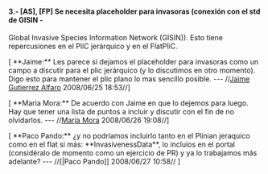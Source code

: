==== 3.- [AS], [FP] Se necesita placeholder para invasoras (conexión con el std de GISIN - ====
Global Invasive Species Information Network (GISIN)). Esto tiene repercusiones en el PliC jerárquico y en el FlatPliC. 

[ **Jaime:** Les parece si dejamos el placeholder para invasoras como un campo a discutir para el plic jerárquico (y lo discutimos en otro momento). Digo esto para mantener el plic plano lo mas sencillo posible.  --- //[[jgutierrez@inbio.ac.cr|Jaime Gutierrez Alfaro]] 2008/06/25 18:53//]

[ **Maria Mora:** De acuerdo con Jaime en que lo dejemos para luego.  Hay que tener una lista de puntos a incluir y discutir con el fin de no olvidarlos. --- //[[mmora@inbio.ac.cr|María Mora]] 2008/06/26 19:08//]


[ **Paco Pando:** ¿y no podríamos incluirlo  tanto en el Plinian jeraquico como en el flat si más: **InvasivenessData**, lo incluíos en el portal (considéralo de momento como un ejercicio de PR) y  ya lo trabajamos más adelante? --- //[|Paco Pando]] 2008/06/27 10:58// ]



